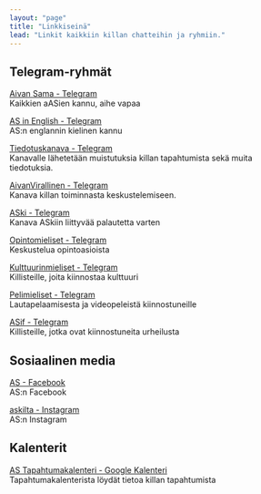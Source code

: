 ```yaml
---
layout: "page"
title: "Linkkiseinä"
lead: "Linkit kaikkiin killan chatteihin ja ryhmiin."
---
```


<meta name='robots' content='none'/>

## Telegram-ryhmät

<a href='https://t.me/+KFaJ_IGud8kzNTk0' target='_blank'>Aivan Sama - Telegram</a>\
Kaikkien aASien kannu, aihe vapaa

<a href='https://t.me/joinchat/BzywAENaOk8UOSc1LreD5A' target='_blank'>AS in English - Telegram</a>\
AS:n englannin kielinen kannu

<a href='https://t.me/automit' target='_blank'>Tiedotuskanava - Telegram</a>\
Kanavalle lähetetään muistutuksia killan tapahtumista sekä muita tiedotuksia.

<a href='https://telegram.me/aivansama' target='_blank'>AivanVirallinen - Telegram</a>\
Kanava killan toiminnasta keskustelemiseen.

<a href='https://t.me/+8x-1PHfDwDkzY2Fk' target='_blank'>ASki - Telegram</a>\
Kanava ASkiin liittyvää palautetta varten

<a href='https://t.me/joinchat/A-Zy1QVPe3-d2Bq5El2TZg' target='_blank'>Opintomieliset - Telegram</a>\
Keskustelua opintoasioista

<a href='https://telegram.me/joinchat/A9RxtQFKNS6DdMh-6nCk2Q' target='_blank'>Kulttuurinmieliset - Telegram</a>\
Killisteille, joita kiinnostaa kulttuuri

<a href='https://t.me/+bnRVUkUhwmIxNmI0' target='_blank'>Pelimieliset - Telegram</a>\
Lautapelaamisesta ja videopeleistä kiinnostuneille

<a href='https://t.me/joinchat/JYItDU9J7cVfpnAKShYmAA' target='_blank'>ASif - Telegram</a>\
Killisteille, jotka ovat kiinnostuneita urheilusta

## Sosiaalinen media

<a href='https://www.facebook.com/askilta/' target='_blank'>AS - Facebook</a>\
AS:n Facebook

<a href='https://www.instagram.com/askilta' target='_blank'>askilta - Instagram</a>\
AS:n Instagram

## Kalenterit

<a href='https://calendar.google.com/calendar/embed?src=as.tiedottaja%40gmail.com&ctz=Europe%2FHelsinki' target='_blank'>AS Tapahtumakalenteri - Google Kalenteri</a>\
Tapahtumakalenterista löydät tietoa killan tapahtumista